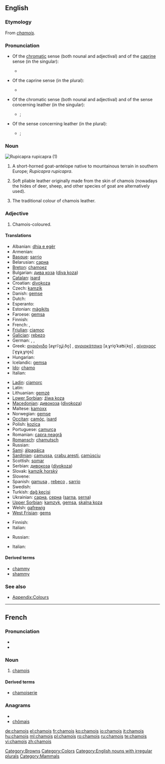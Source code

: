 ==English==
{{wikipedia}}

===Etymology===
From {{etyl|fr}} ''[[#French|chamois]]''.

===Pronunciation===
* Of the [[chromatic]] sense (both nounal and adjectival) and of the [[caprine]] sense (in the singular):
** {{RP}} {{IPA|/ˈʃæmwɑː/}}
* Of the caprine sense (in the plural):
** {{RP}} {{IPA|/ˈʃæmwɑːz/}}
* Of the chromatic sense (both nounal and adjectival) and of the sense concerning leather (in the singular):
** {{RP}} {{IPA|/ˈʃæmi/}}; {{SAMPA|/'S{mi/}}
**: {{rhymes|æmi}}
* Of the sense concerning leather (in the plural):
** {{RP}} {{IPA|/ˈʃæmiz/}}; {{SAMPA|/'S{miz/}}

===Noun===
[[Image:Rupicapra rupicapra 0.jpg|thumb|''Rupicapra rupicapra'' (1)]]
{{en-noun|chamois}}

# A short-horned goat-antelope native to mountainous terrain in southern Europe; ''Rupicapra rupicapra''.
# {{italbrac|Usually as “chamois leather”}} Soft pliable leather originally made from the skin of chamois (nowadays the hides of deer, sheep, and other species of goat are alternatively used).
# {{colour}} The traditional colour of chamois leather.
#: {{color panel|FBE4C7}}

===Adjective===
{{en-adj|-}}

# Chamois-coloured.

====Translations====
{{trans-top|goat}}
* Albanian: [[dhia e egër]]
* Armenian: {{t-|hy|այծյամ|tr=ayçyam|xs=Armenian}}
* [[Basque]]: [[sarrio]]
* Belarusian: [[сарна]]
* [[Breton]]: [[chamoez]]
* Bulgarian: [[дива коза]] ([[diva koza]])
* [[Catalan]]: [[isard]]
* Croatian: [[divokoza]]
* Czech: [[kamzík]]
* Danish: [[gemse]]
* Dutch: {{t+|nl|gems|f}}
* Esperanto: {{t-|eo|ĉamo|xs=Esperanto}}
* Estonian: [[mägikits]]
* Faroese: [[gemsa]]
* Finnish: {{t+|fi|gemssi}}
* French: {{t+|fr|chamois|m}}, {{t+|fr|isard|m}}
* [[Friulian]]: [[cjamoç]]
* [[Galician]]: [[rebezo]]
* German: {{t-|de|Gams|f}}, {{t+|de|Gemse|f}}, {{t+|de|Gämse|f}}
* Greek: [[αγριόγιδο]] [aɣriˈo̞ʝiˌðo̞] {{n}}, [[αγριοκάτσικο]] [aˌɣrio̞ˈkaʦiˌko̞] {{n}}, [[αίγαγρος]] [ˈe̞ɣaˌɣro̞s] {{m}}
* Hungarian: {{t+|hu|zerge}}
* Icelandic: [[gemsa]]
* [[Ido]]: [[chamo]]
* Italian: {{t+|it|camoscio|m}}
{{trans-mid}}
* [[Ladin]]: [[ciamorc]]
* Latin: {{t|la|Rupicapra rupicapra }}
* Lithuanian: [[gemzė]]
* [[Lower Sorbian]]: [[źiwa koza]]
* [[Macedonian]]: [[дивокоза]] ([[divokoza]])
* Maltese: [[kamoxx]]
* Norwegian: [[gemse]]
* [[Occitan]]: [[camóç]], [[isard]]
* Polish: [[kozica]] '' ''
* Portuguese: [[camurça]]
* Romanian: [[capra neagră]]
* [[Romansch]]: [[chamutsch]]
* Russian: {{t+|ru|серна|f|tr=s'érna|sc=Cyrl}}
* [[Sami]]: [[álpagáica]]
* [[Sardinian]]: [[camussa]], [[crabu aresti]], [[camùsciu]]
* Scottish: [[somar]]
* Serbian: [[дивокоза]] ([[divokoza]])
* Slovak: [[kamzík horský]]
* Slovene: {{t+|sl|gams}}
* Spanish: [[gamusa]] {{f}}, [[rebeco]] {{m}}, [[sarrio]] {{m}}
* Swedish: {{t+|sv|gems}}
* Turkish: [[dağ keçisi]]
* Ukrainian: [[сарна]], [[серна]] ([[sarna]], [[serna]])
* [[Upper Sorbian]]: [[kamzyk]], [[gemsa]], [[skalna koza]]
* Welsh: [[gafrewig]]
* [[West Frisian]]: [[gems]]
{{trans-bottom}}

{{trans-top|cloth}}
* Finnish: {{t+|fi|säämiskä}}
* Italian: {{t+|it|camoscio}}
{{trans-mid}}
* Russian: {{t+|ru|замша|f|tr=zámša|sc=Cyrl}}
{{trans-bottom}}

{{trans-top|colour}}
* Italian: {{t+|it|camoscio}}
{{trans-mid}}
{{trans-bottom}}

====Derived terms====
* [[chammy]]
* [[shammy]]

===See also===
* [[Appendix:Colours]]

[[Category:Browns]]
[[Category:Colors]]
[[Category:English nouns with irregular plurals]]
[[Category:Mammals]]

----

==French==

===Pronunciation===
* {{IPA|/ʃa.mwa/|lang=fr}}
* {{audio|Fr-chamois.ogg|Audio (France)}}

===Noun===
{{fr-noun|m}}

# [[#English|chamois]]

====Derived terms====
* [[chamoiserie]]

===Anagrams===
* {{alphagram|achimos}}
* [[chômais#French|chômais]]


[[de:chamois]]
[[el:chamois]]
[[fr:chamois]]
[[ko:chamois]]
[[io:chamois]]
[[it:chamois]]
[[hu:chamois]]
[[ml:chamois]]
[[pl:chamois]]
[[ro:chamois]]
[[ru:chamois]]
[[te:chamois]]
[[vi:chamois]]
[[zh:chamois]]